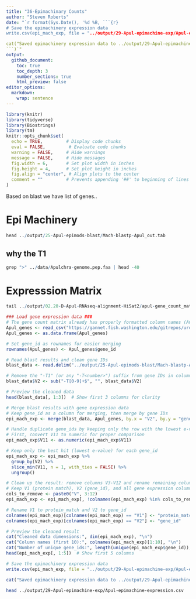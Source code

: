 ```yaml
---
title: "36-Epimachinary Counts"
author: "Steven Roberts"
date: "`r format(Sys.Date(), '%d %B, ```{r}
# Save the epimachinery expression data
write.csv(epi_mach_exp, file = "../output/29-Apul-epimachine-exp/Apul-epimachine-expression.csv", row.names = FALSE)

cat("Saved epimachinery expression data to ../output/29-Apul-epimachine-exp/Apul-epimachine-expression.csv")
```)`"
output: 
  github_document:
    toc: true
    toc_depth: 3
    number_sections: true
    html_preview: false
editor_options: 
  markdown: 
    wrap: sentence
---
```


```r
library(knitr)
library(tidyverse)
library(Biostrings)
library(tm)
knitr::opts_chunk$set(
  echo = TRUE,         # Display code chunks
  eval = FALSE,         # Evaluate code chunks
  warning = FALSE,     # Hide warnings
  message = FALSE,     # Hide messages
  fig.width = 6,       # Set plot width in inches
  fig.height = 4,      # Set plot height in inches
  fig.align = "center", # Align plots to the center
  comment = ""         # Prevents appending '##' to beginning of lines in code output
)
```

Based on blast we have list of genes..

# Epi Machinery

```r
head ../output/25-Apul-epimods-blast/Mach-blastp-Apul_out.tab
```

## why the T1

```r

grep ">" ../data/Apulchra-genome.pep.faa | head -40

```


# Expresssion Matrix

```r
tail ../output/02.20-D-Apul-RNAseq-alignment-HiSat2/apul-gene_count_matrix.csv

```



```r
### Load gene expression data ###
# The gene count matrix already has properly formatted column names (ACR-139-TP1 format)
Apul_genes <- read_csv("https://gannet.fish.washington.edu/gitrepos/urol-e5/timeseries_molecular/D-Apul/output/02.20-D-Apul-RNAseq-alignment-HiSat2/apul-gene_count_matrix.csv")
Apul_genes <- as.data.frame(Apul_genes)

# Set gene_id as rownames for easier merging
rownames(Apul_genes) <- Apul_genes$gene_id
```



```r
# Read blast results and clean gene IDs
blast_data <- read.delim("../output/25-Apul-epimods-blast/Mach-blastp-Apul_out.tab", header = FALSE)

# Remove the "-T1" (or any "-T<number>") suffix from gene IDs in column 2
blast_data$V2 <- sub("-T[0-9]+$", "", blast_data$V2)

# Preview the cleaned data
head(blast_data[, 1:3])  # Show first 3 columns for clarity
```

```r
# Merge blast results with gene expression data
# Keep gene_id as a column for merging, then merge by gene IDs
epi_mach_exp <- merge(blast_data, Apul_genes, by.x = "V2", by.y = "gene_id", all.x = TRUE)

# Handle duplicate gene_ids by keeping only the row with the lowest e-value (V11)
# First, convert V11 to numeric for proper comparison
epi_mach_exp$V11 <- as.numeric(epi_mach_exp$V11)

# Keep only the best hit (lowest e-value) for each gene_id
epi_mach_exp <- epi_mach_exp %>%
  group_by(V2) %>%
  slice_min(V11, n = 1, with_ties = FALSE) %>%
  ungroup()

# Clean up the result: remove columns V3-V12 and rename remaining columns
# Keep V1 (protein match), V2 (gene_id), and all gene expression columns
cols_to_remove <- paste0("V", 3:12)
epi_mach_exp <- epi_mach_exp[, !colnames(epi_mach_exp) %in% cols_to_remove]

# Rename V1 to protein_match and V2 to gene_id
colnames(epi_mach_exp)[colnames(epi_mach_exp) == "V1"] <- "protein_match"
colnames(epi_mach_exp)[colnames(epi_mach_exp) == "V2"] <- "gene_id"

# Preview the cleaned result
cat("Cleaned data dimensions:", dim(epi_mach_exp), "\n")
cat("Column names (first 10):", colnames(epi_mach_exp)[1:10], "\n")
cat("Number of unique gene_ids:", length(unique(epi_mach_exp$gene_id)), "\n")
head(epi_mach_exp[, 1:5])  # Show first 5 columns
```







```r
# Save the epimachinery expression data
write.csv(epi_mach_exp, file = "../output/29-Apul-epimachine-exp/Apul-epimachine-expression.csv", row.names = FALSE)

cat("Saved epimachinery expression data to ../output/29-Apul-epimachine-exp/Apul-epimachine-expression.csv")
```

```bash
head ../output/29-Apul-epimachine-exp/Apul-epimachine-expression.csv
```

